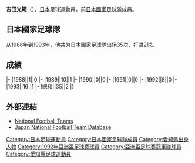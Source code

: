 {{noteta|G1=足球}}{{infobox Football biography
|name=吉田光範
|image=
|fullname=吉田光範
|birth_date={{Birth date and age|1962|3|8}}
|cityofbirth=[[愛知縣|愛知縣]]
|countryofbirth=[[日本|日本]]
|height=1.75 m
|position=[[中场|中场]]
|currentclub=
|years=1980-1995
|clubs=[[磐田喜悅|磐田喜悅]]
|caps(goals)=
|nationalyears=1988-1993
|nationalteam=[[日本國家足球隊|日本]]
|nationalcaps(goals)=35 (2)
}}
'''吉田光範'''（{{Bd|1962年|3月8日||}}），[[日本|日本]]足球運動員，前[[日本國家足球隊|日本國家足球隊]]成員。

==日本國家足球隊==
从1988年到1993年，他共为[[日本國家足球隊|日本國家足球隊]]出场35次，打进2球。

==成績==
{{noteta|G1=足球}}{{Football player national team statistics|JPN}}
|-
|1988||1||0
|-
|1989||10||1
|-
|1990||0||0
|-
|1991||0||0
|-
|1992||8||0
|-
|1993||16||1
|-
!總和||35||2
|}

==外部連結==
{{Reflist}}
*[http://www.national-football-teams.com/v2/player.php?id=16229 National Football Teams]
*[https://web.archive.org/web/20160319074521/http://www.japannationalfootballteam.com/en/players/yoshida_mitsunori.html Japan National Football Team Database]

{{1992年亞洲盃足球賽日本參賽名單}}

[[Category:日本足球運動員|Category:日本足球運動員]]
[[Category:日本國家足球隊成員|Category:日本國家足球隊成員]]
[[Category:愛知縣出身人物|Category:愛知縣出身人物]]
[[Category:1992年亞洲盃足球賽球員|Category:1992年亞洲盃足球賽球員]]
[[Category:亞洲盃足球賽冠軍隊球員|Category:亞洲盃足球賽冠軍隊球員]]
[[Category:愛知縣足球運動員|Category:愛知縣足球運動員]]


{{Japan-sport-bio-stub}}
{{Soccer-player-stub}}
